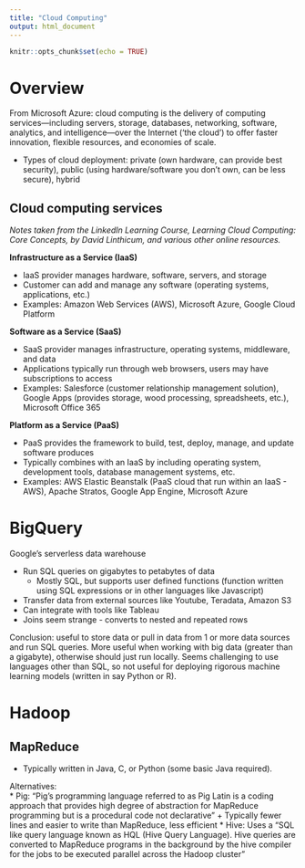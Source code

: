 ---
title: "Cloud Computing"
output: html_document
---

```{r setup, include=FALSE}
knitr::opts_chunk$set(echo = TRUE)
```

# Overview

From Microsoft Azure: cloud computing is the delivery of computing services—including servers, storage, databases, networking, software, analytics, and intelligence—over the Internet ('the cloud') to offer faster innovation, flexible resources, and economies of scale.

* Types of cloud deployment: private (own hardware, can provide best security), public (using hardware/software you don't own, can be less secure), hybrid

## Cloud computing services

*Notes taken from the LinkedIn Learning Course, Learning Cloud Computing: Core Concepts, by David Linthicum, and various other online resources.*

**Infrastructure as a Service (IaaS)**  

* IaaS provider manages hardware, software, servers, and storage
* Customer can add and manage any software (operating systems, applications, etc.)
* Examples: Amazon Web Services (AWS), Microsoft Azure, Google Cloud Platform

**Software as a Service (SaaS)**  

* SaaS provider manages infrastructure, operating systems, middleware, and data
* Applications typically run through web browsers, users may have subscriptions to access
* Examples: Salesforce (customer relationship management solution), Google Apps (provides storage, wood processing, spreadsheets, etc.), Microsoft Office 365

**Platform as a Service (PaaS)**  

* PaaS provides the framework to build, test, deploy, manage, and update software produces
* Typically combines with an IaaS by including operating system, development tools, database management systems, etc. 
* Examples: AWS Elastic Beanstalk (PaaS cloud that run within an IaaS - AWS), Apache Stratos, Google App Engine, Microsoft Azure

# BigQuery
Google's serverless data warehouse

* Run SQL queries on gigabytes to petabytes of data
  + Mostly SQL, but supports user defined functions (function written using SQL expressions or in other languages like Javascript)
* Transfer data from external sources like Youtube, Teradata, Amazon S3
* Can integrate with tools like Tableau
* Joins seem strange - converts to nested and repeated rows

Conclusion: useful to store data or pull in data from 1 or more data sources and run SQL queries.  More useful when working with big data (greater than a gigabyte), otherwise should just run locally.  Seems challenging to use languages other than SQL, so not useful for deploying rigorous machine learning models (written in say Python or R).


# Hadoop

## MapReduce

* Typically written in Java, C, or Python (some basic Java required). 

Alternatives:  
* Pig: "Pig’s programming language referred to as Pig Latin is a coding approach that provides high degree of abstraction for MapReduce programming but is a procedural code not declarative"
  + Typically fewer lines and easier to write than MapReduce, less efficient
* Hive: Uses a "SQL like query language known as HQL (Hive Query Language). Hive queries are converted to MapReduce programs in the background by the hive compiler for the jobs to be executed parallel across the Hadoop cluster"

